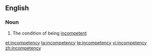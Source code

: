 ==English==

===Noun===
{{en-noun|-}}

# The condition of being [[incompetent]]

[[et:incompetency]]
[[ta:incompetency]]
[[te:incompetency]]
[[vi:incompetency]]
[[zh:incompetency]]